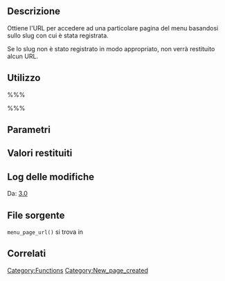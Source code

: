 {{Languages|
{{en|Function Reference/menu_page_url}}
{{it|Riferimento funzioni/menu_page_url}}
}}

== Descrizione ==

Ottiene l'URL per accedere ad una particolare pagina del menu basandosi sullo slug con cui è stata registrata.

Se lo slug non è stato registrato in modo appropriato, non verrà restituito alcun URL.

== Utilizzo ==

%%%<?php menu_page_url( $menu_slug, $echo ); ?>%%%

== Parametri ==

{{it:Parameter|$menu_slug|string|Lo slug con cui riferirsi a questo menu (deve essere univoco per questo menu)}}

{{it:Parameter|$echo|boolean|Indica se stampare o meno l'URL.|opzionale|true}}

== Valori restituiti ==

{{it:Return||string|L'URL}}

== Log delle modifiche ==

Da: [[Version 3.0|3.0]]

== File sorgente ==

<tt>menu_page_url()</tt> si trova in {{Trac|wp-admin/includes/plugin.php}}

== Correlati ==

{{Admin Menu Tags}}

{{it:Tag Footer}}

[[Category:Functions]]

[[Category:New_page_created]]